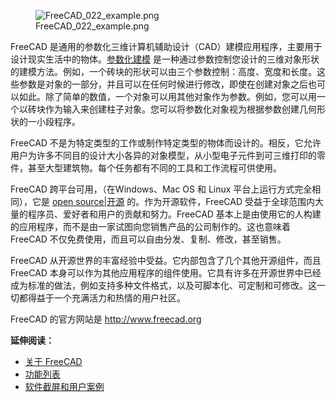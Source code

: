 <languages/>

{{Docnav
|[[Manual:Introduction/zh-cn|手册：介绍]]
|[[Manual:Installing/zh-cn|手册：安装]]
|[[Manual:Introduction/zh-cn|手册：封面]]
|IconL=Crystal Clear manual.png
|IconC=Crystal Clear manual.png
}}

{{Manual:TOC}}

[[File:FreeCAD 022 example.png]]

<div class="mw-translate-fuzzy">
FreeCAD 是通用的参数化三维计算机辅助设计（CAD）建模应用程序，主要用于设计现实生活中的物体。[http://en.wikipedia.org/wiki/Parametric_feature_based_modeler 参数化建模] 是一种通过参数控制您设计的三维对象形状的建模方法。例如，一个砖块的形状可以由三个参数控制：高度、宽度和长度。这些参数是对象的一部分，并且可以在任何时候进行修改，即使在创建对象之后也可以如此。除了简单的数值，一个对象可以用其他对象作为参数。例如，您可以用一个以砖块作为输入来创建柱子对象。您可以将参数化对象视为根据参数创建几何形状的一小段程序。
</div> 

<div class="mw-translate-fuzzy">
FreeCAD 不是为特定类型的工作或制作特定类型的物体而设计的。相反，它允许用户为许多不同目的设计大小各异的对象模型，从小型电子元件到可三维打印的零件，甚至大型建筑物。每个任务都有不同的工具和工作流程可供使用。
</div>

<div class="mw-translate-fuzzy">
FreeCAD 跨平台可用，（在Windows、Mac OS 和 Linux 平台上运行方式完全相同），它是 [http://en.wikipedia.org/wiki/Open-source_software open source|开源] 的。作为开源软件，FreeCAD 受益于全球范围内大量的程序员、爱好者和用户的贡献和努力。FreeCAD 基本上是由使用它的人构建的应用程序，而不是由一家试图向您销售产品的公司制作的。这也意味着 FreeCAD 不仅免费使用，而且可以自由分发、复制、修改，甚至销售。
</div>

<div class="mw-translate-fuzzy">
FreeCAD 从开源世界的丰富经验中受益。它内部包含了几个其他开源组件，而且 FreeCAD 本身可以作为其他应用程序的组件使用。它具有许多在开源世界中已经成为标准的做法，例如支持多种文件格式，以及可脚本化、可定制和可修改。这一切都得益于一个充满活力和热情的用户社区。
</div>

FreeCAD 的官方网站是 http://www.freecad.org

'''延伸阅读：'''

<div class="mw-translate-fuzzy">
* [[About FreeCAD | 关于 FreeCAD]]
* [[Feature list|功能列表]]
* [http://forum.freecadweb.org/viewforum.php?f=24 软件截屏和用户案例]
</div>


{{Docnav
|[[Manual:Introduction/zh-cn|手册：介绍]]
|[[Manual:Installing/zh-cn|手册：安装]]
|[[Manual:Introduction|Manual start]]
|IconL=Crystal Clear manual.png
|IconC=Crystal Clear manual.png
}}